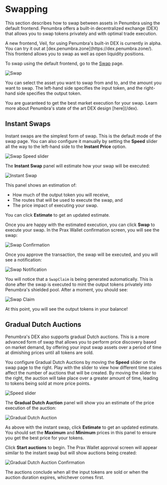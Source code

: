 
# Swapping

This section describes how to swap between assets in Penumbra using the default frontend. Penumbra offers a built-in decentralized exchange (DEX) that allows you to swap tokens privately and with optimal trade execution.

<Callout type="info" emoji="💡">
A new frontend, Veil, for using Penumbra's built-in DEX is currently in alpha. You can try it out at [dex.penumbra.zone](https://dex.penumbra.zone/). This frontend allows you to swap as well as open liquidity positions.
</Callout>

To swap using the default frontend, go to the [Swap](https://app.penumbra.zone/#/swap) page.

![Swap](/images/swap.png)

You can select the asset you want to swap from and to, and the amount you want to swap. The left-hand side specifies the input token, and the right-hand side specifies the output token.

<Callout type="info" emoji="💡">
You are guaranteed to get the best market execution for your swap. Learn more about Penumbra's state of the art DEX design [here](/dex).
</Callout>

## Instant Swaps

Instant swaps are the simplest form of swap. This is the default mode of the swap page. You can also configure it manually by setting the **Speed** slider all the way to the left-hand side to the **Instant Price** option.

![Swap Speed slider](/images/swap-speed-slider.png)

The **Instant Swap** panel will estimate how your swap will be executed:

![Instant Swap](/images/swap-instant-swap.png)

This panel shows an estimation of:
* How much of the output token you will receive,
* The routes that will be used to execute the swap, and
* The price impact of executing your swap.

You can click **Estimate** to get an updated estimate.

Once you are happy with the estimated execution, you can click **Swap** to execute your swap. In the Prax Wallet confirmation screen, you will see the swap:

![Swap Confirmation](/images/swap-confirm.png)

Once you approve the transaction, the swap will be executed, and you will see a notification:

![Swap Notification](/images/swap-success.png)

You will notice that a `SwapClaim` is being generated automatically. This is done after the swap is executed to mint the output tokens privately into Penumbra's shielded pool. After a moment, you should see:

![Swap Claim](/images/swapclaim-success.png)

At this point, you will see the output tokens in your balance!

## Gradual Dutch Auctions

Penumbra's DEX also supports gradual Dutch auctions. This is a more advanced form of swap that allows you to perform price discovery based on market demand, by offering your input swap assets over a period of time at dimishing prices until all tokens are sold.

You configure Gradual Dutch Auctions by moving the **Speed** slider on the swap page to the right. Play with the slider to view how different time scales affect the number of auctions that will be created. By moving the slider to the right, the auction will take place over a greater amount of time, leading to tokens being sold at more price points.

![Speed slider](/images/gda-speed-slider.png)

The **Gradual Dutch Auction** panel will show you an estimate of the price execution of the auction:

![Gradual Dutch Auction](/images/gda-estimate.png)

As above with the instant swap, click **Estimate** to get an updated estimate. You should set the **Maximum** and **Minimum** prices in this panel to ensure you get the best price for your tokens.

Click **Start auctions** to begin. The Prax Wallet approval screen will appear similar to the instant swap but will show auctions being created:

![Gradual Dutch Auction Confirmation](/images/gda-confirm.png)

The auctions conclude when all the input tokens are sold or when the auction duration expires, whichever comes first.

